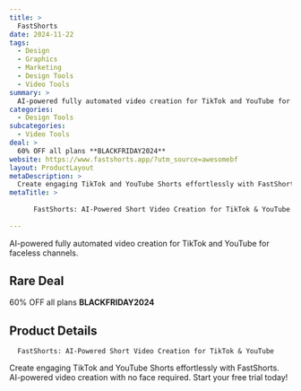 ```yaml
---
title: >
  FastShorts
date: 2024-11-22
tags:
  - Design
  - Graphics
  - Marketing
  - Design Tools
  - Video Tools
summary: >
  AI-powered fully automated video creation for TikTok and YouTube for faceless channels.
categories:
  - Design Tools
subcategories:
  - Video Tools
deal: >
  60% OFF all plans **BLACKFRIDAY2024**
website: https://www.fastshorts.app/?utm_source=awesomebf
layout: ProductLayout
metaDescription: >
  Create engaging TikTok and YouTube Shorts effortlessly with FastShorts. AI-powered video creation with no face required. Start your free trial today!
metaTitle: >
  
      FastShorts: AI-Powered Short Video Creation for TikTok & YouTube
    
---
```

AI-powered fully automated video creation for TikTok and YouTube for faceless channels.

## Rare Deal

60% OFF all plans **BLACKFRIDAY2024**

## Product Details

      FastShorts: AI-Powered Short Video Creation for TikTok & YouTube
    

Create engaging TikTok and YouTube Shorts effortlessly with FastShorts. AI-powered video creation with no face required. Start your free trial today!
